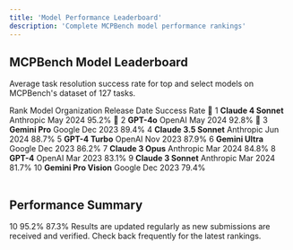 ```yaml
---
title: 'Model Performance Leaderboard'
description: 'Complete MCPBench model performance rankings'
---
```


## MCPBench Model Leaderboard

Average task resolution success rate for top and select models on MCPBench's dataset of 127 tasks.

<Table>
  <TableHead>
    <TableRow>
      <TableHeader>Rank</TableHeader>
      <TableHeader>Model</TableHeader>
      <TableHeader>Organization</TableHeader>
      <TableHeader>Release Date</TableHeader>
      <TableHeader>Success Rate</TableHeader>
    </TableRow>
  </TableHead>
  <TableBody>
    <TableRow>
      <TableCell><Badge variant="success">🥇 1</Badge></TableCell>
      <TableCell><strong>Claude 4 Sonnet</strong></TableCell>
      <TableCell>Anthropic</TableCell>
      <TableCell>May 2024</TableCell>
      <TableCell><Badge variant="success">95.2%</Badge></TableCell>
    </TableRow>
    <TableRow>
      <TableCell><Badge variant="success">🥈 2</Badge></TableCell>
      <TableCell><strong>GPT-4o</strong></TableCell>
      <TableCell>OpenAI</TableCell>
      <TableCell>May 2024</TableCell>
      <TableCell><Badge variant="success">92.8%</Badge></TableCell>
    </TableRow>
    <TableRow>
      <TableCell><Badge variant="success">🥉 3</Badge></TableCell>
      <TableCell><strong>Gemini Pro</strong></TableCell>
      <TableCell>Google</TableCell>
      <TableCell>Dec 2023</TableCell>
      <TableCell><Badge variant="success">89.4%</Badge></TableCell>
    </TableRow>
    <TableRow>
      <TableCell><Badge variant="primary">4</Badge></TableCell>
      <TableCell><strong>Claude 3.5 Sonnet</strong></TableCell>
      <TableCell>Anthropic</TableCell>
      <TableCell>Jun 2024</TableCell>
      <TableCell><Badge variant="primary">88.7%</Badge></TableCell>
    </TableRow>
    <TableRow>
      <TableCell><Badge variant="primary">5</Badge></TableCell>
      <TableCell><strong>GPT-4 Turbo</strong></TableCell>
      <TableCell>OpenAI</TableCell>
      <TableCell>Nov 2023</TableCell>
      <TableCell><Badge variant="primary">87.9%</Badge></TableCell>
    </TableRow>
    <TableRow>
      <TableCell><Badge variant="primary">6</Badge></TableCell>
      <TableCell><strong>Gemini Ultra</strong></TableCell>
      <TableCell>Google</TableCell>
      <TableCell>Dec 2023</TableCell>
      <TableCell><Badge variant="primary">86.2%</Badge></TableCell>
    </TableRow>
    <TableRow>
      <TableCell><Badge variant="primary">7</Badge></TableCell>
      <TableCell><strong>Claude 3 Opus</strong></TableCell>
      <TableCell>Anthropic</TableCell>
      <TableCell>Mar 2024</TableCell>
      <TableCell><Badge variant="primary">84.8%</Badge></TableCell>
    </TableRow>
    <TableRow>
      <TableCell><Badge variant="primary">8</Badge></TableCell>
      <TableCell><strong>GPT-4</strong></TableCell>
      <TableCell>OpenAI</TableCell>
      <TableCell>Mar 2023</TableCell>
      <TableCell><Badge variant="primary">83.1%</Badge></TableCell>
    </TableRow>
    <TableRow>
      <TableCell><Badge variant="primary">9</Badge></TableCell>
      <TableCell><strong>Claude 3 Sonnet</strong></TableCell>
      <TableCell>Anthropic</TableCell>
      <TableCell>Mar 2024</TableCell>
      <TableCell><Badge variant="primary">81.7%</Badge></TableCell>
    </TableRow>
    <TableRow>
      <TableCell><Badge variant="primary">10</Badge></TableCell>
      <TableCell><strong>Gemini Pro Vision</strong></TableCell>
      <TableCell>Google</TableCell>
      <TableCell>Dec 2023</TableCell>
      <TableCell><Badge variant="primary">79.4%</Badge></TableCell>
    </TableRow>
  </TableBody>
</Table>

## Performance Summary

<CardGroup cols={3}>
  <Card title="Total Models" icon="cpu">
    <Stat>10</Stat>
  </Card>
  <Card title="Top Success Rate" icon="trophy">
    <Stat>95.2%</Stat>
  </Card>
  <Card title="Avg Success Rate" icon="trending-up">
    <Stat>87.3%</Stat>
  </Card>
</CardGroup>

<Info>
  Results are updated regularly as new submissions are received and verified. Check back frequently for the latest rankings.
</Info>